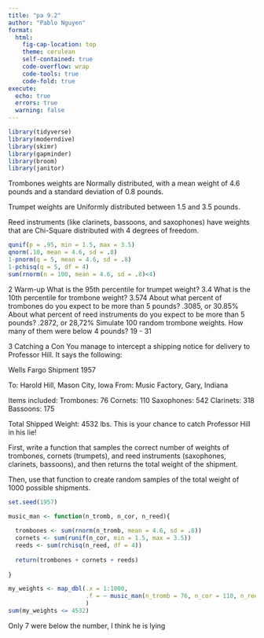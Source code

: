 ```yaml
---
title: "pa 9.2"
author: "Pablo Nguyen"
format:
  html:
    fig-cap-location: top
    theme: cerulean
    self-contained: true
    code-overflow: wrap
    code-tools: true
    code-fold: true
execute: 
  echo: true
  errors: true
  warning: false
---
```

```r
library(tidyverse)
library(moderndive)
library(skimr)
library(gapminder)
library(broom)
library(janitor)
```


Trombones weights are Normally distributed, with a mean weight of 4.6 pounds and a standard deviation of 0.8 pounds.

Trumpet weights are Uniformly distributed between 1.5 and 3.5 pounds.

Reed instruments (like clarinets, bassoons, and saxophones) have weights that are Chi-Square distributed with 4 degrees of freedom.

```r
qunif(p = .95, min = 1.5, max = 3.5)
qnorm(.10, mean = 4.6, sd = .8)
1-pnorm(q = 5, mean = 4.6, sd = .8)
1-pchisq(q = 5, df = 4)
sum(rnorm(n = 100, mean = 4.6, sd = .8)<4)
```

2 Warm-up
What is the 95th percentile for trumpet weight?
3.4
What is the 10th percentile for trombone weight?
3.574
About what percent of trombones do you expect to be more than 5 pounds?
.3085, or 30.85%
About what percent of reed instruments do you expect to be more than 5 pounds?
.2872, or 28,72%
Simulate 100 random trombone weights. How many of them were below 4 pounds?
19 - 31


3 Catching a Con
You manage to intercept a shipping notice for delivery to Professor Hill. It says the following:

Wells Fargo Shipment 1957

To:  Harold Hill, Mason City, Iowa
From:  Music Factory, Gary, Indiana

Items included:
    Trombones: 76
    Cornets: 110
    Saxophones: 542
    Clarinets: 318
    Bassoons: 175
    
Total Shipped Weight: 4532 lbs.
This is your chance to catch Professor Hill in his lie!

First, write a function that samples the correct number of weights of trombones, cornets (trumpets), and reed instruments (saxophones, clarinets, bassoons), and then returns the total weight of the shipment.

Then, use that function to create random samples of the total weight of 1000 possible shipments.

```r
set.seed(1957)

music_man <- function(n_tromb, n_cor, n_reed){
  
  trombones <- sum(rnorm(n_tromb, mean = 4.6, sd = .8))
  cornets <- sum(runif(n_cor, min = 1.5, max = 3.5))
  reeds <- sum(rchisq(n_reed, df = 4))
  
  return(trombones + cornets + reeds)
  
}

my_weights <- map_dbl(.x = 1:1000, 
                      .f = ~ music_man(n_tromb = 76, n_cor = 110, n_reed = 1035)
                      ) 
sum(my_weights <= 4532)
```

Only 7 were below the number, I think he is lying